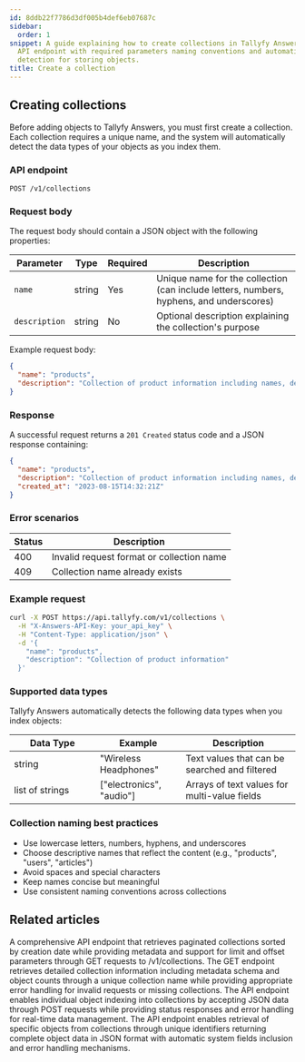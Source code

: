 ```yaml
---
id: 8ddb22f7786d3df005b4def6eb07687c
sidebar:
  order: 1
snippet: A guide explaining how to create collections in Tallyfy Answers through the
  API endpoint with required parameters naming conventions and automatic data type
  detection for storing objects.
title: Create a collection
---
```


## Creating collections

Before adding objects to Tallyfy Answers, you must first create a collection. Each collection requires a unique name, and the system will automatically detect the data types of your objects as you index them.

### API endpoint

```
POST /v1/collections
```

### Request body

The request body should contain a JSON object with the following properties:

| Parameter | Type | Required | Description |
|-----------|------|----------|-------------|
| `name` | string | Yes | Unique name for the collection (can include letters, numbers, hyphens, and underscores) |
| `description` | string | No | Optional description explaining the collection's purpose |

Example request body:

```json
{
  "name": "products",
  "description": "Collection of product information including names, descriptions, and pricing"
}
```

### Response

A successful request returns a `201 Created` status code and a JSON response containing:

```json
{
  "name": "products",
  "description": "Collection of product information including names, descriptions, and pricing",
  "created_at": "2023-08-15T14:32:21Z"
}
```

### Error scenarios

| Status | Description |
|--------|-------------|
| 400 | Invalid request format or collection name |
| 409 | Collection name already exists |

### Example request

```bash
curl -X POST https://api.tallyfy.com/v1/collections \
  -H "X-Answers-API-Key: your_api_key" \
  -H "Content-Type: application/json" \
  -d '{
    "name": "products",
    "description": "Collection of product information"
  }'
```

### Supported data types

Tallyfy Answers automatically detects the following data types when you index objects:

<table>
  <thead>
    <tr>
      <th width="30%">Data Type</th>
      <th width="30%">Example</th>
      <th width="40%">Description</th>
    </tr>
  </thead>
  <tbody>
    <tr>
      <td>string</td>
      <td>"Wireless Headphones"</td>
      <td>Text values that can be searched and filtered</td>
    </tr>
    <tr>
      <td>list of strings</td>
      <td>["electronics", "audio"]</td>
      <td>Arrays of text values for multi-value fields</td>
    </tr>
  </tbody>
</table>

### Collection naming best practices

- Use lowercase letters, numbers, hyphens, and underscores
- Choose descriptive names that reflect the content (e.g., "products", "users", "articles")
- Avoid spaces and special characters
- Keep names concise but meaningful
- Use consistent naming conventions across collections


## Related articles
<CardGrid>
<LinkTitleCard header="<b>Collections > Get all collections</b>" href="/products/answers/collections/get-all-collections/" > A comprehensive API endpoint that retrieves paginated collections sorted by creation date while providing metadata and support for limit and offset parameters through GET requests to /v1/collections. </LinkTitleCard>
<LinkTitleCard header="<b>Collections > Get a collection</b>" href="/products/answers/collections/get-collection/" > The GET endpoint retrieves detailed collection information including metadata schema and object counts through a unique collection name while providing appropriate error handling for invalid requests or missing collections. </LinkTitleCard>
<LinkTitleCard header="<b>Objects > Index a single object</b>" href="/products/answers/objects/index-single-object/" > The API endpoint enables individual object indexing into collections by accepting JSON data through POST requests while providing status responses and error handling for real-time data management. </LinkTitleCard>
<LinkTitleCard header="<b>Objects > Get an object</b>" href="/products/answers/objects/get-object/" > The API endpoint enables retrieval of specific objects from collections through unique identifiers returning complete object data in JSON format with automatic system fields inclusion and error handling mechanisms. </LinkTitleCard>
</CardGrid>